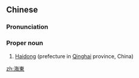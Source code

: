 {{also|海东}}
==Chinese==
{{zh-forms|s=海东}}

===Pronunciation===
{{zh-pron
|m=Hǎidōng
|c=hoi2 dung1
|cat=pn
}}

===Proper noun===
{{zh-proper noun}}

# [[Haidong]] (prefecture in [[Qinghai]] province, China)

[[zh:海東]]